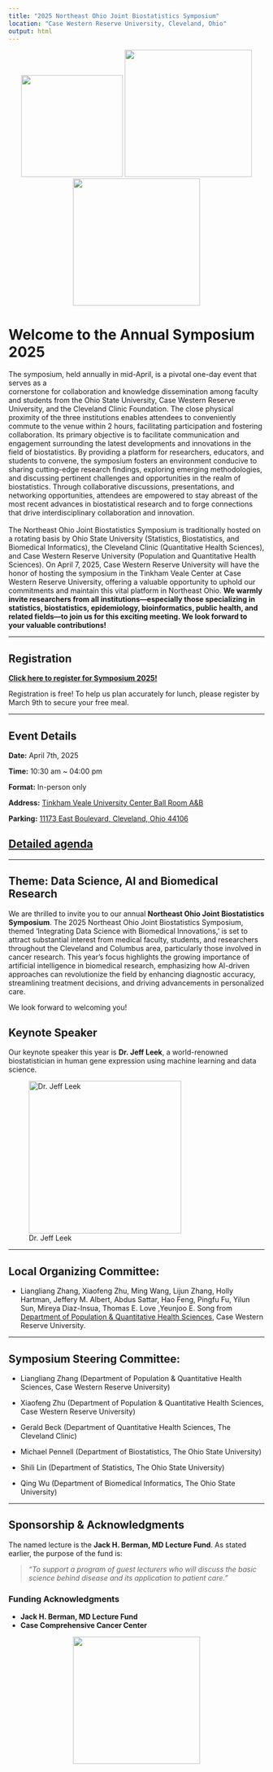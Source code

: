 ```yaml
---
title: "2025 Northeast Ohio Joint Biostatistics Symposium"
location: "Case Western Reserve University, Cleveland, Ohio"
output: html
---
```


<!-- Add the CWRU logo at the top -->

::: {style="text-align: center;"}
<img src="/ccf.jpg" width="200px"/> <img src="/cwru.jpeg" width="250px"/><img src="/osu.jpg" width="250px"/>
:::

# Welcome to the Annual Symposium 2025

The symposium, held annually in mid-April, is a pivotal one-day event that serves as a\
cornerstone for collaboration and knowledge dissemination among faculty and students from the Ohio State University, Case Western Reserve University, and the Cleveland Clinic Foundation. The close physical proximity of the three institutions enables attendees to conveniently commute to the venue within 2 hours, facilitating participation and fostering collaboration. Its primary objective is to facilitate communication and engagement surrounding the latest developments and innovations in the field of biostatistics. By providing a platform for researchers, educators, and students to convene, the symposium fosters an environment conducive to sharing cutting-edge research findings, exploring emerging methodologies, and discussing pertinent challenges and opportunities in the realm of biostatistics. Through collaborative discussions, presentations, and networking opportunities, attendees are empowered to stay abreast of the most recent advances in biostatistical research and to forge connections that drive interdisciplinary collaboration and innovation.\
\
The Northeast Ohio Joint Biostatistics Symposium is traditionally hosted on a rotating basis by Ohio State University (Statistics, Biostatistics, and Biomedical Informatics), the Cleveland Clinic (Quantitative Health Sciences), and Case Western Reserve University (Population and Quantitative Health Sciences). On April 7, 2025, Case Western Reserve University will have the honor of hosting the symposium in the Tinkham Veale Center at Case Western Reserve University, offering a valuable opportunity to uphold our commitments and maintain this vital platform in Northeast Ohio. **We warmly invite researchers from all institutions—especially those specializing in statistics, biostatistics, epidemiology, bioinformatics, public health, and related fields—to join us for this exciting meeting. We look forward to your valuable contributions!**

----------------------------------------------------------------------------------

## Registration

[**Click here to register for Symposium 2025!**](https://docs.google.com/forms/d/e/1FAIpQLSeFLIrPz0kwp0TFKJLpNdbs3dYRzF0t8hcry2C_JRePVRLMSw/viewform?usp=header)

Registration is free! To help us plan accurately for lunch, please register by March 9th to secure your free meal.

----------------------------------------------------------------------------------

## Event Details

**Date:** April 7th, 2025

**Time:** 10:30 am ~ 04:00 pm

**Format:** In-person only

**Address:** [Tinkham Veale University Center Ball Room A&B](https://www.google.com/maps/place/11038+Bellflower+Rd,+Cleveland,+OH+44106/@41.5087073,-81.6085641,17z/data=!3m1!4b1!4m6!3m5!1s0x8830fb894d9d3bfb:0xa4fcaa37117d4243!8m2!3d41.5087073!4d-81.6085641!16s%2Fg%2F11c2h86rtz?hl=zh-hans-us&entry=ttu&g_ep=EgoyMDI1MDIwNC4wIKXMDSoASAFQAw%3D%3D)

**Parking:** [11173 East Boulevard, Cleveland, Ohio 44106](https://www.google.com/maps/place/11173+East+Blvd,+Cleveland,+OH+44106/@41.5068839,-81.6098443,16z/data=!3m1!4b1!4m6!3m5!1s0x8830fb8ed9b1d3ed:0x3b8cad957c0dc5bc!8m2!3d41.5068839!4d-81.6098443!16s%2Fg%2F11f79k8kw_?hl=zh-hans-us&entry=ttu&g_ep=EgoyMDI1MDIwNC4wIKXMDSoASAFQAw%3D%3D) 

## [**Detailed agenda**](agenda/index.html)

-----------------------------------------------------------------------------------

## Theme: Data Science, AI and Biomedical Research

We are thrilled to invite you to our annual **Northeast Ohio Joint Biostatistics Symposium**. The 2025 Northeast Ohio Joint Biostatistics Symposium, themed 'Integrating Data Science with Biomedical Innovations,' is set to attract substantial interest from medical faculty, students, and researchers throughout the Cleveland and Columbus area, particularly those involved in cancer research. This year’s focus highlights the growing importance of artificial intelligence in biomedical research, emphasizing how AI-driven approaches can revolutionize the field by enhancing diagnostic accuracy, streamlining treatment decisions, and driving advancements in personalized care.

We look forward to welcoming you!

## Keynote Speaker

Our keynote speaker this year is **Dr. Jeff Leek**, a world-renowned biostatistician in  human gene expression using machine learning and data science. 

![Dr. Jeff Leek](Jeff.png){.center width="300px"}

------------------------------------------------------------------------

## Local Organizing Committee:

- Liangliang Zhang, Xiaofeng Zhu, Ming Wang, Lijun Zhang, Holly Hartman, Jeffery M. Albert, Abdus Sattar, Hao Feng, Pingfu Fu, Yilun Sun, Mireya Diaz-Insua, Thomas E. Love ,Yeunjoo E. Song from [Department of Population & Quantitative Health Sciences](https://case.edu/medicine/pqhs/), Case Western Reserve University.

------------------------------------------------------------------------

## Symposium Steering Committee:

- Liangliang Zhang (Department of Population & Quantitative Health Sciences, Case Western Reserve University)

- Xiaofeng Zhu (Department of Population & Quantitative Health Sciences, Case Western Reserve University)

- Gerald Beck (Department of Quantitative Health Sciences, The Cleveland Clinic)

- Michael Pennell (Department of Biostatistics, The Ohio State University)

- Shili Lin (Department of Statistics, The Ohio State University)

- Qing Wu (Department of Biomedical Informatics, The Ohio State University)

------------------------------------------------------------------------


::: {#sponsorship .callout-note}
## **Sponsorship & Acknowledgments**

The named lecture is the **Jack H. Berman, MD Lecture Fund**. As stated earlier, the purpose of the fund is:

> *"To support a program of guest lecturers who will discuss the basic science behind disease and its application to patient care."*

### **Funding Acknowledgments**
- **Jack H. Berman, MD Lecture Fund** 
- **Case Comprehensive Cancer Center**

::: {style="text-align: center;"}
<img src="/som_cwru.png" width="250px"/>
:::

:::

